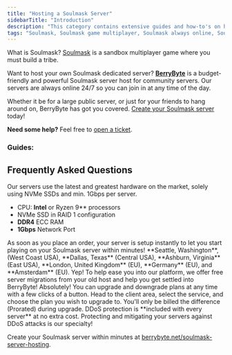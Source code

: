 ```yaml
---
title: "Hosting a Soulmask Server"
sidebarTitle: "Introduction"
description: "This category contains extensive guides and how-to's on hosting a Soulmask server."
tags: "Soulmask, Soulmask game multiplayer, Soulmask always online, Soulmask community server"
---
```


What is Soulmask? [Soulmask](https://store.steampowered.com/app/2646460/Soulmask/) is a sandbox multiplayer game where you must build a tribe.

Want to host your own Soulmask dedicated server? **[BerryByte](https://berrybyte.net/soulmask-server-hosting)** is a budget-friendly and powerful Soulmask server host for community servers. Our servers are always online 24/7 so you can join in at any time of the day.

Whether it be for a large public server, or just for your friends to hang around on, BerryByte has got you covered. [Create your Soulmask server](https://berrybyte.net/Soulmask) today!

**Need some help?** Feel free to [open a ticket](https://berrybyte.net/support).

### Guides: 
<Card title="How to Join a Soulmask Server?" href="/games/soulmask/join-server">
</Card>

## Frequently Asked Questions

<AccordionGroup>

<Accordion title="What are the specs on the servers?">
Our servers use the latest and greatest hardware on the market, solely using NVMe SSDs and min. 1Gbps per server.

- CPU: **Intel** or Ryzen 9** processors
- NVMe SSD in RAID 1 configuration
- **DDR4** ECC RAM
- **1Gbps** Network Port
</Accordion>

<Accordion title="How long does setup take?">
As soon as you place an order, your server is setup instantly to let you start playing on your Soulmask server within minutes!
</Accordion>

<Accordion title="What locations are the servers in?">
**Seattle, Washington**, (West Coast USA), **Dallas, Texas** (Central USA), **Ashburn, Virginia** (East USA), **London, United Kingdom** (EU), **Germany** (EU), and **Amsterdam** (EU).
</Accordion>

<Accordion title="Can I migrate my existing server to BerryByte?">
Yep! To help ease you into our platform, we offer free server migrations from your old host and help you get settled into BerryByte!
</Accordion>

<Accordion title="Can I upgrade/downgrade my server later on?">
Absolutely! You can upgrade and downgrade plans at any time with a few clicks of a button. Head to the client area, select the service, and choose the plan you wish to upgrade to. You'll only be billed the difference (Prorated) during upgrade.
</Accordion>

<Accordion title="Are the servers DDoS protected?">
DDoS protection is **included with every server** at no extra cost. Protecting and mitigating your servers against DDoS attacks is our specialty!
</Accordion>

</AccordionGroup>


Create your Soulmask server within minutes at [berrybyte.net/soulmask-server-hosting](https://berrybyte.net/soulmask-server-hosting).